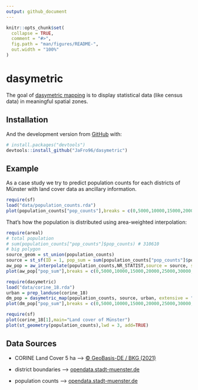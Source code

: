 ```yaml
---
output: github_document
---
```


```r
knitr::opts_chunk$set(
  collapse = TRUE,
  comment = "#>",
  fig.path = "man/figures/README-",
  out.width = "100%"
)
```

# dasymetric

<!-- badges: start -->
<!-- badges: end -->

The goal of [dasymetric mapping](https://en.wikipedia.org/wiki/Dasymetric_map) is to display statistical data (like census data) in meaningful spatial zones. 

## Installation

And the development version from [GitHub](https://github.com/) with:

``` r
# install.packages("devtools")
devtools::install_github("JaFro96/dasymetric")
```
## Example

As a case study we try to predict population counts for each districts of Münster with land cover data as ancillary information.

```r
require(sf)
load("data/population_counts.rda")
plot(population_counts["pop_counts"],breaks = c(0,5000,10000,15000,20000,25000,30000,35000,40000,45000), main="Population (2018)")
```

That's how the population is distributed using area-weighted interpolation:

```r
require(areal)
# total population
# sum(population_counts["pop_counts"]$pop_counts) # 310610
# big polygon
source_geom = st_union(population_counts)
source = st_sf(ID = 1, pop_sum = sum(population_counts["pop_counts"]$pop_counts), source_geom)
aw_pop = aw_interpolate(population_counts,NR_STATIST,source = source, sid = ID,weight = "sum", extensive = "pop_sum", output = "sf")
plot(aw_pop["pop_sum"],breaks = c(0,5000,10000,15000,20000,25000,30000,35000,40000,45000),main="Area-weighted Interpolation of Population (2018)")
```

```r
require(dasymetric)
load("data/corine_18.rda")
urban = prep_landuse(corine_18)
dm_pop = dasymetric_map(population_counts, source, urban, extensive = "pop_sum")
plot(dm_pop["pop_sum"],breaks = c(0,5000,10000,15000,20000,25000,30000,35000,40000,45000),main="Dasymetric population map based on land use information (2018)")
```


```r
require(sf)
plot(corine_18[1],main="Land cover of Münster")
plot(st_geometry(population_counts),lwd = 3, add=TRUE)
```

## Data Sources
- CORINE Land Cover 5 ha --> [© GeoBasis-DE / BKG (2021)](https://gdz.bkg.bund.de/index.php/default/catalog/product/view/id/1071/s/corine-land-cover-5-ha-stand-2018-clc5-2018/category/8/?___store=default)

- district boundaries --> [opendata.stadt-muenster.de](https://opendata.stadt-muenster.de/dataset/geokoordinaten-der-stadtteil-grenzen-geometriedaten-der-kleinr%C3%A4umigen-gebietsgliederung)

- population counts --> [opendata.stadt-muenster.de](opendata.stadt-muenster.de)
